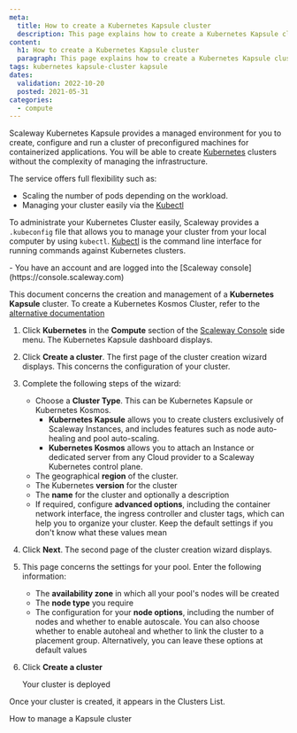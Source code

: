 ```yaml
---
meta:
  title: How to create a Kubernetes Kapsule cluster
  description: This page explains how to create a Kubernetes Kapsule cluster
content:
  h1: How to create a Kubernetes Kapsule cluster
  paragraph: This page explains how to create a Kubernetes Kapsule cluster
tags: kubernetes kapsule-cluster kapsule 
dates:
  validation: 2022-10-20
  posted: 2021-05-31
categories:
  - compute
---
```


Scaleway Kubernetes Kapsule provides a managed environment for you to create, configure and run a cluster of preconfigured machines for containerized applications. You will be able to create [Kubernetes](https://kubernetes.io) clusters without the complexity of managing the infrastructure.

The service offers full flexibility such as:
  * Scaling the number of pods depending on the workload.
  * Managing your cluster easily via the [Kubectl](https://kubernetes.io/docs/reference/kubectl/overview/)

To administrate your Kubernetes Cluster easily, Scaleway provides a `.kubeconfig` file that allows you to manage your cluster from your local computer by using `kubectl`. [Kubectl](https://kubernetes.io/docs/reference/kubectl/overview/) is the command line interface for running commands against Kubernetes clusters.

<Macro id="iam-requirements" />

<Message type="requirement">
  - You have an account and are logged into the [Scaleway console](https://console.scaleway.com) 
</Message>

This document concerns the creation and management of a **Kubernetes Kapsule** cluster. To create a Kubernetes Kosmos Cluster, refer to the [alternative documentation](/compute/kubernetes/how-to/create-kosmos-cluster)

1. Click **Kubernetes** in the **Compute** section of the [Scaleway Console](https://console.scaleway.com) side menu. The Kubernetes Kapsule dashboard displays.
2. Click **Create a cluster**. The first page of the cluster creation wizard displays. This concerns the configuration of your cluster.
3. Complete the following steps of the wizard:
    <Lightbox src="scaleway-choose-cluster-type.webp" alt="" />    
    
    * Choose a **Cluster Type**. This can be Kubernetes Kapsule or Kubernetes Kosmos.
      * **Kubernetes Kapsule** allows you to create clusters exclusively of Scaleway Instances, and includes features such as node auto-healing and pool auto-scaling.
      * **Kubernetes Kosmos** allows you to attach an Instance or dedicated server from any Cloud provider to a Scaleway Kubernetes control plane.
    * The geographical **region** of the cluster.
    * The Kubernetes **version** for the cluster
    * The **name** for the cluster and optionally a description
    * If required, configure **advanced options**, including the container network interface, the ingress controller and cluster tags, which can help you to organize your cluster. Keep the default settings if you don't know what these values mean
4. Click **Next**. The second page of the cluster creation wizard displays. 
5. This page concerns the settings for your pool. Enter the following information:
    * The **availability zone** in which all your pool's nodes will be created
    * The **node type** you require
    * The configuration for your **node options**, including the number of nodes and whether to enable autoscale. You can also choose whether to enable autoheal and whether to link the cluster to a placement group. Alternatively, you can leave these options at default values
6. Click **Create a cluster**

    Your cluster is deployed

<Lightbox src="scaleway-kapsule_creation.webp" alt="" />

Once your cluster is created, it appears in the Clusters List.
<Lightbox src="scaleway-kapsule_cluster_list.webp" alt="" />


<Navigation title="See Also">
  <NextButton to="/compute/kubernetes/how-to/edit-cluster/">How to manage a Kapsule cluster</NextButton>
</Navigation>
